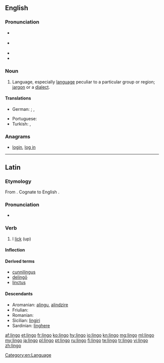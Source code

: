 ==English==

===Pronunciation===
* {{a|UK}} {{IPA|/ˈlɪŋ.ɡəʊ/|lang=en}}
* {{a|US}} {{IPA|/ˈliŋ.ɡoʊ/|lang=en}}
* {{audio|en-us-lingo.ogg|Audio (US)|lang=en}}
* {{rhymes|ɪŋɡəʊ|lang=en}}

===Noun===
{{en-noun|s|lingoes}}

# Language, especially [[language]] peculiar to a particular group or region; [[jargon]] or a [[dialect]].

====Translations====
{{trans-top|language peculiar to a particular group or region}}
* German: {{qualifier|linguistics}} {{t+|de|Fachjargon|m}}; {{qualifier|colloquial}} {{t+|de|Fachchinesisch|n}}, {{t+|de|Kauderwelsch|n}}
{{trans-mid}}
* Portuguese: {{t+|pt|jargão|m}}
* Turkish: {{qualifier|linguistics}} {{t+|tr|altdil}}, {{t|tr|meslek dili}}
{{trans-bottom}}

===Anagrams===
* [[login#English|login]], [[log in#English|log in]]

[[Category:en:Language]]

----

==Latin==

===Etymology===
From {{etyl|ine-pro|la}} {{m|ine-pro|*leiǵʰ-}}. Cognate to English {{term|lick|lang=en}}.

===Pronunciation===
* {{la-pronunc|lingō}}

===Verb===
{{la-verb|lingo|lingō|lingere|lingere|linxi|linxī|linctum|linctum}}

# I [[lick]] (up)

====Inflection====
{{la-conj-3rd|ling|linx|linct}}

====Derived terms====
* [[cunnilingus]]
* [[delingo|delingō]]
* [[linctus]]

====Descendants====
* Aromanian: [[alingu]], [[alindzire]]
* Friulian: {{l|fur|lenzi}}
* Romanian: {{l|ro|linge}}
* Sicilian: [[lingiri]]
* Sardinian: [[linghere]]

[[af:lingo]]
[[et:lingo]]
[[fr:lingo]]
[[ko:lingo]]
[[hy:lingo]]
[[io:lingo]]
[[kn:lingo]]
[[mg:lingo]]
[[ml:lingo]]
[[my:lingo]]
[[ja:lingo]]
[[pl:lingo]]
[[pt:lingo]]
[[ru:lingo]]
[[fi:lingo]]
[[te:lingo]]
[[tr:lingo]]
[[vi:lingo]]
[[zh:lingo]]